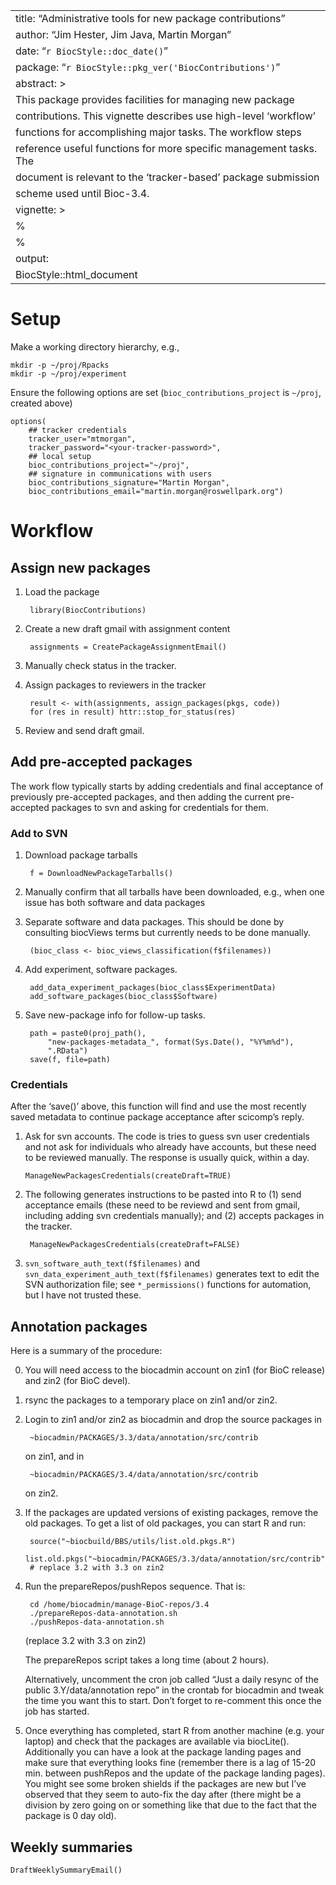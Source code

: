 <!-- -*- mode: markdown -*- -->

---
title: "Administrative tools for new package contributions"
author: "Jim Hester, Jim Java, Martin Morgan"
date: "`r BiocStyle::doc_date()`"
package: "`r BiocStyle::pkg_ver('BiocContributions')`"
abstract: >
  This package provides facilities for managing new package
  contributions. This vignette describes use high-level 'workflow'
  functions for accomplishing major tasks. The workflow steps
  reference useful functions for more specific management tasks. The
  document is relevant to the 'tracker-based' package submission
  scheme used until Bioc-3.4.
vignette: >
  %\VignetteIndexEntry{Managing New Package Contributions}
  %\VignetteEngine{knitr::rmarkdown}
output: 
  BiocStyle::html_document
---

# Setup

Make a working directory hierarchy, e.g.,

    mkdir -p ~/proj/Rpacks
    mkdir -p ~/proj/experiment

Ensure the following options are set (`bioc_contributions_project` is
`~/proj`, created above)

    options(
        ## tracker credentials
        tracker_user="mtmorgan",
        tracker_password="<your-tracker-password>",
        ## local setup
        bioc_contributions_project="~/proj",
        ## signature in communications with users
        bioc_contributions_signature="Martin Morgan",
        bioc_contributions_email="martin.morgan@roswellpark.org")

# Workflow

## Assign new packages

1. Load the package

        library(BiocContributions)

2. Create a new draft gmail with assignment content

        assignments = CreatePackageAssignmentEmail()

3. Manually check status in the tracker.

4. Assign packages to reviewers in the tracker

        result <- with(assignments, assign_packages(pkgs, code))
        for (res in result) httr::stop_for_status(res)

5. Review and send draft gmail.

## Add pre-accepted packages

The work flow typically starts by adding credentials and final
acceptance of previously pre-accepted packages, and then adding the
current pre-accepted packages to svn and asking for credentials for
them.

### Add to SVN

1. Download package tarballs

        f = DownloadNewPackageTarballs()

2. Manually confirm that all tarballs have been downloaded, e.g., when
   one issue has both software and data packages

3. Separate software and data packages. This should be done by
   consulting biocViews terms but currently needs to be done manually.

        (bioc_class <- bioc_views_classification(f$filenames))

4. Add experiment, software packages.

        add_data_experiment_packages(bioc_class$ExperimentData)
        add_software_packages(bioc_class$Software)

5. Save new-package info for follow-up tasks.

        path = paste0(proj_path(),
            "new-packages-metadata_", format(Sys.Date(), "%Y%m%d"),
            ".RData")
        save(f, file=path)

### Credentials

After the 'save()' above, this function will find and use the most
recently saved metadata to continue package acceptance after scicomp's
reply.

1.  Ask for svn accounts. The code is tries to guess svn user
    credentials and not ask for individuals who already have accounts,
    but these need to be reviewed manually. The response is usually
    quick, within a day.

        ManageNewPackagesCredentials(createDraft=TRUE)

2. The following generates instructions to be pasted into R to (1)
   send acceptance emails (these need to be reviewd and sent from
   gmail, including adding svn credentials manually); and (2) accepts
   packages in the tracker.

        ManageNewPackagesCredentials(createDraft=FALSE)

3. `svn_software_auth_text(f$filenames)` and
   `svn_data_experiment_auth_text(f$filenames)` generates text to edit
   the SVN authorization file; see `*_permissions()` functions for
   automation, but I have not trusted these.

## Annotation packages

Here is a summary of the procedure:

0. You will need access to the biocadmin account on zin1 (for BioC
   release) and zin2 (for BioC devel).

1. rsync the packages to a temporary place on zin1 and/or zin2.

2. Login to zin1 and/or zin2 as biocadmin and drop the source packages
   in

        ~biocadmin/PACKAGES/3.3/data/annotation/src/contrib

   on zin1, and in

        ~biocadmin/PACKAGES/3.4/data/annotation/src/contrib

   on zin2.

3. If the packages are updated versions of existing packages, remove
   the old packages. To get a list of old packages, you can start R
   and run:

        source("~biocbuild/BBS/utils/list.old.pkgs.R")
        list.old.pkgs("~biocadmin/PACKAGES/3.3/data/annotation/src/contrib")
        # replace 3.2 with 3.3 on zin2

4. Run the prepareRepos/pushRepos sequence. That is:

        cd /home/biocadmin/manage-BioC-repos/3.4
        ./prepareRepos-data-annotation.sh
        ./pushRepos-data-annotation.sh

   (replace 3.2 with 3.3 on zin2)

   The prepareRepos script takes a long time (about 2 hours).

   Alternatively, uncomment the cron job called "Just a daily resync
   of the public 3.Y/data/annotation repo" in the crontab for
   biocadmin and tweak the time you want this to start. Don't forget
   to re-comment this once the job has started.

5. Once everything has completed, start R from another machine (e.g.
   your laptop) and check that the packages are available via
   biocLite().  Additionally you can have a look at the package
   landing pages and make sure that everything looks fine (remember
   there is a lag of 15-20 min. between pushRepos and the update of
   the package landing pages). You might see some broken shields if
   the packages are new but I've observed that they seem to auto-fix
   the day after (there might be a division by zero going on or
   something like that due to the fact that the package is 0 day old).

## Weekly summaries

    DraftWeeklySummaryEmail()

